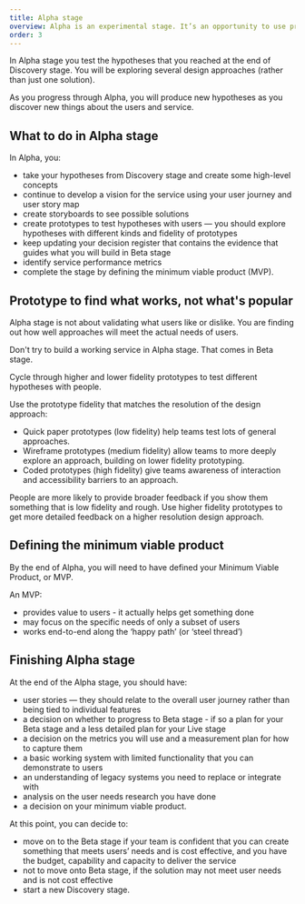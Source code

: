 ```yaml
---
title: Alpha stage
overview: Alpha is an experimental stage. It’s an opportunity to use prototypes to work out the right thing to build.
order: 3
---
```


In Alpha stage you test the hypotheses that you reached at the end of Discovery stage. You will be exploring several design approaches (rather than just one solution).

As you progress through Alpha, you will produce new hypotheses as you discover new things about the users and service.

## What to do in Alpha stage

In Alpha, you:

- take your hypotheses from Discovery stage and create some high-level concepts
- continue to develop a vision for the service using your user journey and user story map
- create storyboards to see possible solutions
- create prototypes to test hypotheses with users — you should explore hypotheses with different kinds and fidelity of prototypes
- keep updating your decision register that contains the evidence that guides what you will build in Beta stage
- identify service performance metrics
- complete the stage by defining the minimum viable product (MVP).

## Prototype to find what works, not what's popular

Alpha stage is not about validating what users like or dislike. You are finding out how well approaches will meet the actual needs of users.

<PageAlert tone="warning">
	Don't try to build a working service in Alpha stage. That comes in Beta stage.
</PageAlert>

Cycle through higher and lower fidelity prototypes to test different hypotheses with people.

Use the prototype fidelity that matches the resolution of the design approach:

- Quick paper prototypes (low fidelity) help teams test lots of general approaches.
- Wireframe prototypes (medium fidelity) allow teams to more deeply explore an approach, building on lower fidelity prototyping.
- Coded prototypes (high fidelity) give teams awareness of interaction and accessibility barriers to an approach.

People are more likely to provide broader feedback if you show them something that is low fidelity and rough. Use higher fidelity prototypes to get more detailed feedback on a higher resolution design approach.

## Defining the minimum viable product

By the end of Alpha, you will need to have defined your Minimum Viable Product, or MVP.

An MVP:

- provides value to users - it actually helps get something done
- may focus on the specific needs of only a subset of users
- works end-to-end along the ‘happy path’ (or ‘steel thread’)

## Finishing Alpha stage

At the end of the Alpha stage, you should have:

- user stories — they should relate to the overall user journey rather than being tied to individual features
- a decision on whether to progress to Beta stage - if so a plan for your Beta stage and a less detailed plan for your Live stage
- a decision on the metrics you will use and a measurement plan for how to capture them
- a basic working system with limited functionality that you can demonstrate to users
- an understanding of legacy systems you need to replace or integrate with
- analysis on the user needs research you have done
- a decision on your minimum viable product.

At this point, you can decide to:

- move on to the Beta stage if your team is confident that you can create something that meets users’ needs and is cost effective, and you have the budget, capability and capacity to deliver the service
- not to move onto Beta stage, if the solution may not meet user needs and is not cost effective
- start a new Discovery stage.
